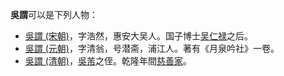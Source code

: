 '''吳謂'''可以是下列人物：
* [[吳謂_(宋朝)|吳謂 (宋朝)]]，字浩然，惠安大吴人。国子博士[[吴仁禄|吴仁禄]]之后。 
* [[吳謂_(元朝)|吳謂 (元朝)]]，字清翁，号潜斋，浦江人。著有《月泉吟社》一卷。
* [[吳謂_(清朝)|吳謂 (清朝)]]，[[吳芾|吳芾]]之侄。乾隆年間[[慈善家|慈善家]]。

{{disambig|W渭|cat=二字吴姓人名消歧义}}
